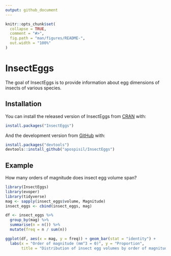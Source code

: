 ```yaml
---
output: github_document
---
```


<!-- README.md is generated from README.Rmd. Please edit that file -->

```r
knitr::opts_chunk$set(
  collapse = TRUE,
  comment = "#>",
  fig.path = "man/figures/README-",
  out.width = "100%"
)
```

# InsectEggs

<!-- badges: start -->
<!-- badges: end -->

The goal of InsectEggs is to provide information about egg dimensions of insects of various species.

## Installation

You can install the released version of InsectEggs from [CRAN](https://CRAN.R-project.org) with:

``` r
install.packages("InsectEggs")
```

And the development version from [GitHub](https://github.com/) with:

``` r
install.packages("devtools")
devtools::install_github("apospisil/InsectEggs")
```
## Example

How many orders of magnitude does insect egg volume span?

```r
library(InsectEggs)
library(evoper)
library(tidyverse)
mag <- sapply(insect_eggs$volume, Magnitude)
insect_eggs <- cbind(insect_eggs, mag)

df <- insect_eggs %>%
  group_by(mag) %>%
  summarise(n = n()) %>%
  mutate(freq = n / sum(n))

ggplot(df, aes(x = mag, y = freq)) + geom_bar(stat = "identity") +
  labs(x = "Order of magnitude (mm^3 = 0)", y = "Proportion", 
       title = "Distribution of insect egg volumes by order of magnitude")
```
